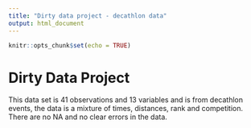 ```yaml
---
title: "Dirty data project - decathlon data"
output: html_document
---
```


```r
knitr::opts_chunk$set(echo = TRUE)
```

# Dirty Data Project 

This data set is 41 observations and 13 variables and is from decathlon events,
the data is a mixture of times, distances, rank and competition. There are no NA
and no clear errors in the data. 








